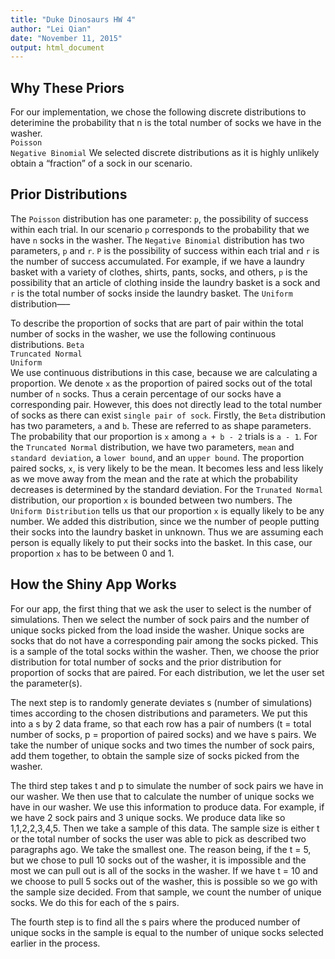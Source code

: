 ```yaml
---
title: "Duke Dinosaurs HW 4"
author: "Lei Qian"
date: "November 11, 2015"
output: html_document
---
```

## Why These Priors ##
For our implementation, we chose the following discrete distributions to deterimine the probability that n is the total number of socks we have in the washer.    
`Poisson`     
`Negative Binomial`
We selected discrete distributions as it is highly unlikely obtain a "fraction" of a sock in our scenario. 

## Prior Distributions ##
The `Poisson` distribution has one parameter: `p`, the possibility of success within each trial. In our scenario `p` corresponds to the probability that we have `n` socks in the washer. The `Negative Binomial` distribution has two parameters, `p` and `r`. `P` is the possibility of success within each trial and `r` is the number of success accumulated. For example, if we have a laundry basket with a variety of clothes, shirts, pants, socks, and others, `p` is the possibility that an article of clothing inside the laundry basket is a sock and `r` is the total number of socks inside the laundry basket. The `Uniform` distribution-----      
        
To describe the proportion of socks that are part of pair within the total number of socks in the washer, we use the following continuous distributions. 
`Beta`     
`Truncated Normal`    
`Uniform`    
We use continuous distributions in this case, because we are calculating a proportion. We denote `x` as the proportion of paired socks out of the total number of `n` socks. Thus a cerain percentage of our socks have a corresponding pair. However, this does not directly lead to the total number of socks as there can exist `single pair of sock`. Firstly, the `Beta` distribution has two parameters, `a` and `b`. These are referred to as shape parameters. The probability that our proportion is `x` among `a + b - 2` trials is `a - 1`. For the `Truncated Normal` distribution, we have two parameters, `mean` and `standard deviation`, a `lower bound`, and an `upper bound`. The proportion paired socks, `x`, is very likely to be the mean. It becomes less and less likely as we move away from the mean and the rate at which the probability decreases is determined by the standard deviation. For the `Trunated Normal` distribution, our proportion `x` is bounded between two numbers. The `Uniform Distribution` tells us that our proportion `x` is equally likely to be any number. We added this distribution, since we the number of people putting their socks into the laundry basket in unknown. Thus we are assuming each person is equally likely to put their socks into the basket. In this case, our proportion `x` has to be between 0 and 1.     

## How the Shiny App Works ##
   
For our app, the first thing that we ask the user to select is the number of simulations. Then we select the number of sock pairs and the number of unique socks picked from the load inside the washer. Unique socks are socks that do not have a corresponding pair among the socks picked. This is a sample of the total socks within the washer. Then, we choose the prior distribution for total number of socks and the prior distribution for proportion of socks that are paired. For each distribution, we let the user set the parameter(s).    
     
The next step is to randomly generate deviates s (number of simulations) times according to the chosen distributions and parameters. We put this into a s by 2 data frame, so that each row has a pair of numbers (t = total number of socks, p = proportion of paired socks) and we have s pairs. We take the number of unique socks and two times the number of sock pairs, add them together, to obtain the sample size of socks picked from the washer. 

The third step takes t and p to simulate the number of sock pairs we have in our washer. We then use that to calculate the number of unique socks we have in our washer. We use this information to produce data. For example, if we have 2 sock pairs and 3 unique socks. We produce data like so 1,1,2,2,3,4,5. Then we take a sample of this data. The sample size is either t or the total number of socks the user was able to pick as described two paragraphs ago. We take the smallest one. The reason being, if the t = 5, but we chose to pull 10 socks out of the washer, it is impossible and the most we can pull out is all of the socks in the washer. If we have t = 10 and we choose to pull 5 socks out of the washer, this is possible so we go with the sample size decided. From that sample, we count the number of unique socks. We do this for each of the s pairs.    
    
The fourth step is to find all the s pairs where the produced number of unique socks in the sample is equal to the number of unique socks selected earlier in the process. 
